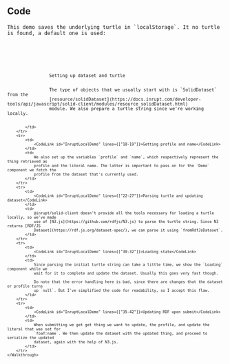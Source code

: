 
<Content>
    <h2 className="subtitle">Code</h2>

    This demo saves the underlying turtle in `localStorage`. It no turtle is found, a default one is used:
</Content>

<Code language="turtle" id="DefaultTurtle" code={PROFILE_TURTLE} noCopy={true}/>

<Code language="tsx" id="InruptLocalDemo" code={localDemoCode} className="line-numbers">
    <Walkthrough>
        <tr>
            <td>
                <CodeLink id="InruptLocalDemo" lines={["16-17"]}>Setting up dataset and turtle</CodeLink>
            </td>
            <td>
                The type of objects that we usually start with is `SolidDataset` from the
                [resource/solidDataset](https://docs.inrupt.com/developer-tools/api/javascript/solid-client/modules/resource_solidDataset.html)
                module. We also prepare a turtle string since we're working locally.

            </td>
        </tr>
        <tr>
            <td>
                <CodeLink id="InruptLocalDemo" lines={["18-19"]}>Getting profile and name</CodeLink>
            </td>
            <td>
                We also set up the variables `profile` and `name`, which respectively represent the thing retrieved as
                profile and the literal name. The latter is important to pass on for the `Demo` component we fetch the
                profile from the dataset that's currently used.
            </td>
        </tr>
        <tr>
            <td>
                <CodeLink id="InruptLocalDemo" lines={["22-27"]}>Parsing turtle and updating dataset</CodeLink>
            </td>
            <td>
                @inrupt/solid-client doesn't provide all the tools necessary for loading a turtle locally, so we've made
                use of [N3.js](https://github.com/rdfjs/N3.js) to parse the turtle string. Since N3 returns [RDF/JS
                Dataset](https://rdf.js.org/dataset-spec/), we can parse it using `fromRdfJsDataset`.
            </td>
        </tr>
        <tr>
            <td>
                <CodeLink id="InruptLocalDemo" lines={["30-32"]}>Loading state</CodeLink>
            </td>
            <td>
                Since parsing the initial turtle string can take a little time, we show the `Loading` component while we
                wait for it to complete and update the dataset. Usually this goes very fast though.

                Do note that the error handling here is bad, since there are changes that the dataset or profile turns
                up `null`. But I've simplified the code for readability, so I accept this flaw.
            </td>
        </tr>
        <tr>
            <td>
                <CodeLink id="InruptLocalDemo" lines={["35-42"]}>Updating RDF upon submit</CodeLink>
            </td>
            <td>
                When submitting we get get thing we want to update, the profile, and update the literal that was set for
                `foaf:name`. We then update the dataset with the updated thing, and proceed to serialize the updated
                dataset, again with the help of N3.js.
            </td>
        </tr>
    </Walkthrough>
</Code>